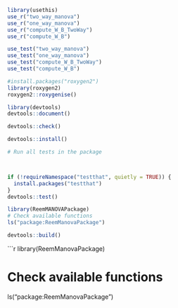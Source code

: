 

```{r}
library(usethis)
use_r("two_way_manova")
use_r("one_way_manova")
use_r("compute_W_B_TwoWay")
use_r("compute_W_B")

use_test("two_way_manova")
use_test("one_way_manova")
use_test("compute_W_B_TwoWay")
use_test("compute_W_B")

```


```{r}
#install.packages("roxygen2")
library(roxygen2)
roxygen2::roxygenise()

```

```{r}
library(devtools)
devtools::document()

```
```{r}
devtools::check()

```
```{r}
devtools::install()

```

```{r}
# Run all tests in the package



if (!requireNamespace("testthat", quietly = TRUE)) {
  install.packages("testthat")
}
devtools::test()
```

```{r}
library(ReemMANOVAPackage)
# Check available functions
ls("package:ReemManovaPackage")

```

```{r}
devtools::build()

```



```{r}
library(ReemManovaPackage)

# Check available functions
ls("package:ReemManovaPackage")

